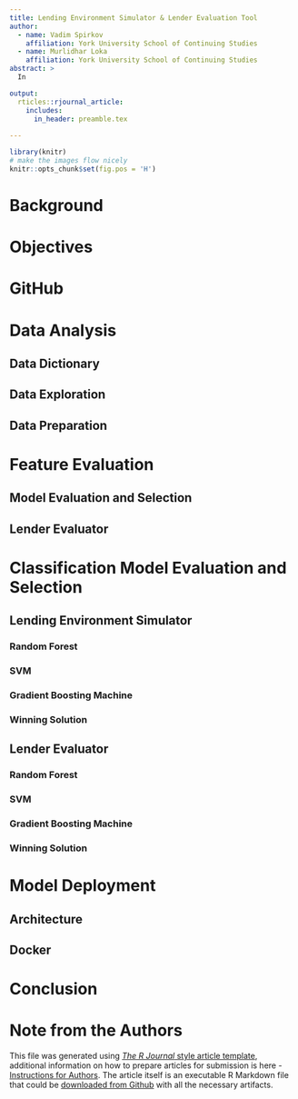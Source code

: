 ```yaml
---
title: Lending Environment Simulator & Lender Evaluation Tool
author:
  - name: Vadim Spirkov
    affiliation: York University School of Continuing Studies
  - name: Murlidhar Loka
    affiliation: York University School of Continuing Studies
abstract: >
  In 

output:
  rticles::rjournal_article:
    includes:
      in_header: preamble.tex
   
---
```


```r
library(knitr)
# make the images flow nicely
knitr::opts_chunk$set(fig.pos = 'H')
```


# Background


# Objectives


# GitHub


# Data Analysis

## Data Dictionary

## Data Exploration

## Data Preparation


# Feature Evaluation

## Model Evaluation and Selection

## Lender Evaluator


# Classification Model Evaluation and Selection

## Lending Environment Simulator

### Random Forest

### SVM

### Gradient Boosting Machine

### Winning Solution


## Lender Evaluator


### Random Forest

### SVM

### Gradient Boosting Machine

### Winning Solution



# Model Deployment

## Architecture

## Docker


# Conclusion


\bibliography{RJreferences}

# Note from the Authors

This file was generated using [_The R Journal_ style article template](https://github.com/rstudio/rticles), additional information on how to prepare articles for submission is here - [Instructions for Authors](https://journal.r-project.org/share/author-guide.pdf). The article itself is an executable R Markdown file that could be [downloaded from Github](https://github.com/ivbsoftware/big-data-final-2/blob/master/docs/R_Journal/big-data-final-2/) with all the necessary artifacts.
